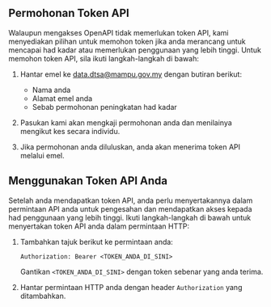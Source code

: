 ## Permohonan Token API

Walaupun mengakses OpenAPI tidak memerlukan token API, kami menyediakan pilihan untuk memohon token jika anda merancang untuk mencapai had kadar atau memerlukan penggunaan yang lebih tinggi. Untuk memohon token API, sila ikuti langkah-langkah di bawah:

1. Hantar emel ke [data.dtsa@mampu.gov.my](mailto:data.dtsa@mampu.gov.my) dengan butiran berikut:

   - Nama anda
   - Alamat emel anda
   - Sebab permohonan peningkatan had kadar

2. Pasukan kami akan mengkaji permohonan anda dan menilainya mengikut kes secara individu.

3. Jika permohonan anda diluluskan, anda akan menerima token API melalui emel.

## Menggunakan Token API Anda

Setelah anda mendapatkan token API, anda perlu menyertakannya dalam permintaan API anda untuk pengesahan dan mendapatkan akses kepada had penggunaan yang lebih tinggi. Ikuti langkah-langkah di bawah untuk menyertakan token API anda dalam permintaan HTTP:

1. Tambahkan tajuk berikut ke permintaan anda:

   ```
   Authorization: Bearer <TOKEN_ANDA_DI_SINI>
   ```

   Gantikan `<TOKEN_ANDA_DI_SINI>` dengan token sebenar yang anda terima.

2. Hantar permintaan HTTP anda dengan header `Authorization` yang ditambahkan.
